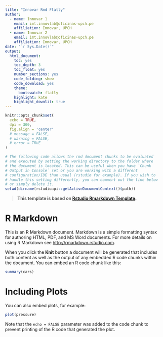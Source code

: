 ```yaml
---
title: "Innovar Rmd Flatly"
author:
  - name: Innovar 1
    email: imt.innovlab@oficinas-upch.pe
    affiliation: Innovar, UPCH
  - name: Innovar 2
    email: imt.innovlab@oficinas-upch.pe
    affiliation: Innovar, UPCH
date: "`r Sys.Date()`"
output: 
  html_document: 
    toc: yes
    toc_depth: 3
    toc_float: yes
    number_sections: yes
    code_folding: show
    code_download: yes
    theme: 
      bootswatch: flatly
    highlight: kate
    highlight_downlit: true
---
```


```r
knitr::opts_chunk$set(
  echo = TRUE,
  dpi = 300,
  fig.align = 'center'
  # message = FALSE,
  # warning = FALSE,
  # error = TRUE
)

# The following code allows the rmd document chunks to be evaluated
# and executed by setting the working directory to the folder where
# the document is located. This can be useful when you have `Chunk
# Output in Console` set or you are working with a different
# configuration/IDE than usual (rstudio for example). If you wish to
# handle this setting differently, you can comment out the line below
# or simply delete it.
setwd(dirname(rstudioapi::getActiveDocumentContext()$path))
```

> **This template is based on [Rstudio Rmarkdown Template](https://github.com/rstudio/rstudio/blob/d152bb422d6d2af9edfaee66c42b4e9630caaaf7/src/cpp/session/resources/templates/document.Rmd).**

# R Markdown

This is an R Markdown document. Markdown is a simple formatting syntax for authoring HTML, PDF, and MS Word documents. For more details on using R Markdown see <http://rmarkdown.rstudio.com>.

When you click the **Knit** button a document will be generated that includes both content as well as the output of any embedded R code chunks within the document. You can embed an R code chunk like this:

```r
summary(cars)
```

# Including Plots

You can also embed plots, for example:

```r
plot(pressure)
```

Note that the `echo = FALSE` parameter was added to the code chunk to prevent printing of the R code that generated the plot.
